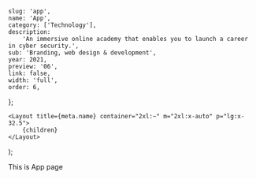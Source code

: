 
	slug: 'app',
	name: 'App',
	category: ['Technology'],
	description:
		'An immersive online academy that enables you to launch a career in cyber security.',
	sub: 'Branding, web design & development',
	year: 2021,
	preview: '06',
	link: false,
	width: 'full',
	order: 6,
};

	<Layout title={meta.name} container="2xl:~" m="2xl:x-auto" p="lg:x-32.5">
		{children}
	</Layout>
);

<!-- Your content goes below -->

This is App page
